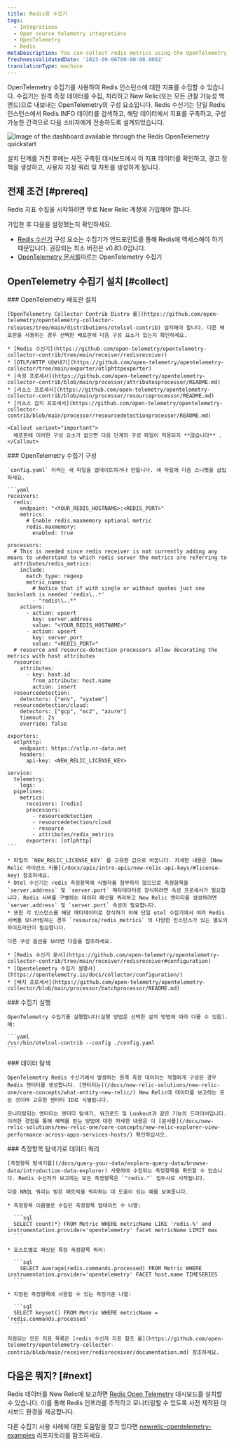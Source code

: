 ```yaml
---
title: Redis용 수집기
tags:
  - Integrations
  - Open source telemetry integrations
  - OpenTelemetry
  - Redis
metaDescription: You can collect redis metrics using the OpenTelemetry collector.
freshnessValidatedDate: '2023-09-06T00:00:00.000Z'
translationType: machine
---
```



OpenTelemetry 수집기를 사용하여 Redis 인스턴스에 대한 지표를 수집할 수 있습니다. 수집기는 원격 측정 데이터를 수집, 처리하고 New Relic(또는 모든 관찰 가능성 백엔드)으로 내보내는 OpenTelemetry의 구성 요소입니다. Redis 수신기는 단일 Redis 인스턴스에서 Redis INFO 데이터를 검색하고, 해당 데이터에서 지표를 구축하고, 구성 가능한 간격으로 다음 소비자에게 전송하도록 설계되었습니다.

<img
  title="Redis OpenTelemetry quickstart dashboard"
  alt="Image of the dashboard available through the Redis OpenTelemetry quickstart"
  src={infrastructureRedisOTELDashboard}
/>

설치 단계를 거친 후에는 사전 구축된 대시보드에서 이 지표 데이터를 확인하고, 경고 정책을 생성하고, 사용자 지정 쿼리 및 차트를 생성하게 됩니다.

## 전제 조건 [#prereq]

Redis 지표 수집을 시작하려면 무료 New Relic 계정에 가입해야 합니다.

<InlineSignup/>

가입한 후 다음을 설정했는지 확인하세요.

* [Redis 수신기](https://github.com/open-telemetry/opentelemetry-collector-contrib/tree/main/receiver/redisreceiver) 구성 요소는 수집기가 엔드포인트를 통해 Redis에 액세스해야 하기 때문입니다. 권장되는 최소 버전은 v0.83.0입니다.
* [OpenTelemetry 문서를](https://opentelemetry.io/docs/collector/getting-started/)따르는 OpenTelemetry 수집기

## OpenTelemetry 수집기 설치 [#collect]

<Steps>
  <Step>
    ### OpenTelemetry 배포판 설치

    [OpenTelemetry Collector Contrib Distro 를](https://github.com/open-telemetry/opentelemetry-collector-releases/tree/main/distributions/otelcol-contrib) 설치해야 합니다. 다른 배포판을 사용하는 경우 선택한 배포판에 다음 구성 요소가 있는지 확인하세요.

    * [Redis 수신기](https://github.com/open-telemetry/opentelemetry-collector-contrib/tree/main/receiver/redisreceiver)
    * [OTLP/HTTP 내보내기](https://github.com/open-telemetry/opentelemetry-collector/tree/main/exporter/otlphttpexporter)
    * [속성 프로세서](https://github.com/open-telemetry/opentelemetry-collector-contrib/blob/main/processor/attributesprocessor/README.md)
    * [리소스 프로세서](https://github.com/open-telemetry/opentelemetry-collector-contrib/blob/main/processor/resourceprocessor/README.md)
    * [리소스 감지 프로세서](https://github.com/open-telemetry/opentelemetry-collector-contrib/blob/main/processor/resourcedetectionprocessor/README.md)

    <Callout variant="important">
      배포판에 이러한 구성 요소가 없으면 다음 단계의 구성 파일이 적용되지 **않습니다** .
    </Callout>
  </Step>

  <Step>
    ### OpenTelemetry 수집기 구성

    `config.yaml` 이라는 새 파일을 업데이트하거나 만듭니다. 새 파일에 다음 스니펫을 삽입하세요.

    ```yaml
    receivers:
      redis:
        endpoint: "<YOUR_REDIS_HOSTNAME>:<REDIS_PORT>"
        metrics:
          # Enable redis.maxmemory optional metric
          redis.maxmemory:
            enabled: true

    processors:
      # This is needed since redis receiver is not currently adding any means to understand to which redis server the metrics are referring to
      attributes/redis_metrics:
        include:
          match_type: regexp
          metric_names:
            # Notice that if with single or without quotes just one backslash is needed 'redis\..*'
            - "redis\\..*"
        actions:
          - action: upsert
            key: server.address
            value: "<YOUR_REDIS_HOSTNAME>"
          - action: upsert
            key: server.port
            value: "<REDIS_PORT>"
      # resource and resource-detection processors allow decorating the metrics with host attributes
      resource:
        attributes:
          - key: host.id
            from_attribute: host.name
            action: insert
      resourcedetection:
        detectors: ["env", "system"]
      resourcedetection/cloud:
        detectors: ["gcp", "ec2", "azure"]
        timeout: 2s
        override: false

    exporters:
      otlphttp:
        endpoint: https://otlp.nr-data.net
        headers:
          api-key: <NEW_RELIC_LICENSE_KEY>

    service:
      telemetry:
        logs:
      pipelines:
        metrics:
          receivers: [redis]
          processors:
            - resourcedetection
            - resourcedetection/cloud
            - resource
            - attributes/redis_metrics
          exporters: [otlphttp]
    ```

    * 파일의 `NEW_RELIC_LICENSE_KEY` 를 고유한 값으로 바꿉니다. 자세한 내용은 [New Relic 라이선스 키를](/docs/apis/intro-apis/new-relic-api-keys/#license-key) 참조하세요.
    * Otel 수신기는 redis 측정항목에 식별자를 첨부하지 않으므로 측정항목을 `server.address` 및 `server.port` 메타데이터로 장식하려면 속성 프로세서가 필요합니다. Redis 서버를 구별하는 데이터 패싯을 쿼리하고 New Relic 엔터티를 생성하려면 `server.address` 및 `server.port` 속성이 필요합니다.
    * 또한 각 인스턴스를 해당 메타데이터로 장식하기 위해 단일 otel 수집기에서 여러 Redis 서버를 모니터링하는 경우 `resource/redis_metrics` 의 다양한 인스턴스가 있는 별도의 파이프라인이 필요합니다.

    다른 구성 옵션을 보려면 다음을 참조하세요.

    * [Redis 수신기 문서](https://github.com/open-telemetry/opentelemetry-collector-contrib/tree/main/receiver/redisreceiver#configuration)
    * [Opentelemetry 수집기 설명서](https://opentelemetry.io/docs/collector/configuration/)
    * [배치 프로세서](https://github.com/open-telemetry/opentelemetry-collector/blob/main/processor/batchprocessor/README.md)
  </Step>

  <Step>
    ### 수집기 실행

    OpenTelemetry 수집기를 실행합니다(실행 방법은 선택한 설치 방법에 따라 다를 수 있음). 예:

    ```yaml
    /usr/bin/otelcol-contrib --config ./config.yaml
    ```
  </Step>

  <Step>
    ### 데이터 탐색

    OpenTelemetry Redis 수신기에서 발생하는 원격 측정 데이터는 적절하게 구성된 경우 Redis 엔터티를 생성합니다. [엔터티는](/docs/new-relic-solutions/new-relic-one/core-concepts/what-entity-new-relic/) New Relic에 데이터를 보고하는 모든 것이며 고유한 엔터티 ID로 식별됩니다.

    모니터링되는 엔터티는 엔터티 탐색기, 워크로드 및 Lookout과 같은 기능의 드라이버입니다. 이러한 경험을 통해 혜택을 받는 방법에 대한 자세한 내용은 이 [문서를](/docs/new-relic-solutions/new-relic-one/core-concepts/new-relic-explorer-view-performance-across-apps-services-hosts/) 확인하십시오.
  </Step>

  <Step>
    ### 측정항목 탐색기로 데이터 쿼리

    [측정항목 탐색기를](/docs/query-your-data/explore-query-data/browse-data/introduction-data-explorer) 사용하여 수집되는 측정항목을 확인할 수 있습니다. Redis 수신자가 보고하는 모든 측정항목은 `"redis."` 접두사로 시작됩니다.

    다음 NRQL 쿼리는 받은 메트릭을 쿼리하는 데 도움이 되는 예를 보여줍니다.

    * 측정항목 이름별로 수집된 측정항목 업데이트 수 나열:

      ```sql
      SELECT count(*) FROM Metric WHERE metricName LIKE 'redis.%' and instrumentation.provider='opentelemetry' facet metricName LIMIT max
      ```

    * 호스트별로 패싯된 특정 측정항목 쿼리:

      ```sql
        SELECT average(redis.commands.processed) FROM Metric WHERE instrumentation.provider='opentelemetry' FACET host.name TIMESERIES
      ```

    * 지정된 측정항목에 사용할 수 있는 측정기준 나열:

      ```sql
      SELECT keyset() FROM Metric WHERE metricName = 'redis.commands.processed'
      ```

    지원되는 모든 지표 목록은 [redis 수신자 지표 참조 를](https://github.com/open-telemetry/opentelemetry-collector-contrib/blob/main/receiver/redisreceiver/documentation.md) 참조하세요.
  </Step>
</Steps>

## 다음은 뭐지? [#next]

Redis 데이터를 New Relic에 보고하면 [Redis Open Telemetry](https://newrelic.com/instant-observability/redis-otel) 대시보드를 설치할 수 있습니다. 이를 통해 Redis 인프라를 추적하고 모니터링할 수 있도록 사전 제작된 대시보드 환경을 제공합니다.

다른 수집기 사용 사례에 대한 도움말을 찾고 있다면 [newrelic-opentelemetry-examples](https://github.com/newrelic/newrelic-opentelemetry-examples) 리포지토리를 참조하세요.